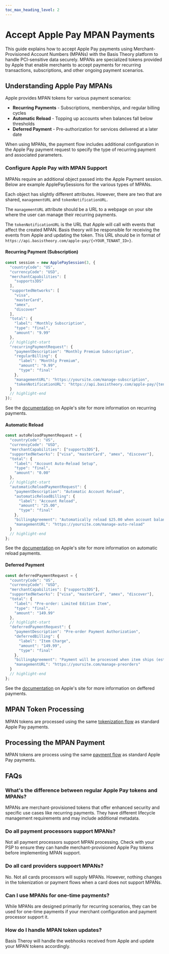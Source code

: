 ```yaml
---
toc_max_heading_level: 2
---
```



# Accept Apple Pay MPAN Payments

This guide explains how to accept Apple Pay payments using Merchant-Provisioned Account Numbers (MPANs) with the Basis Theory platform to handle PCI-sensitive data securely. MPANs are specialized tokens provided by Apple that enable merchants to accept payments for recurring transactions, subscriptions, and other ongoing payment scenarios.

## Understanding Apple Pay MPANs

Apple provides MPAN tokens for various payment scenarios:
- **Recurring Payments** - Subscriptions, memberships, and regular billing cycles
- **Automatic Reload** - Topping up accounts when balances fall below thresholds
- **Deferred Payment** - Pre-authorization for services delivered at a later date

When using MPANs, the payment flow includes additional configuration in the Apple Pay payment request to specify the type of recurring payment and associated parameters.

### Configure Apple Pay with MPAN Support

MPANs require an additional object passed into the Apple Payment session.
Below are example ApplePaySessions for the various types of MPANs.

Each object has slightly different attributes.
However, there are two that are shared, `managementURL` and `tokenNotificationURL`.

The `managementURL` attribute should be a URL to a webpage on your site where the user can manage their recurring payments.

The `tokenNotificationURL` is the URL that Apple will call with events that affect the created MPAN.
Basis theory will be responsible for receiving the events from Apple and updating the token.
This URL should be in format of `https://api.basistheory.com/apple-pay/{<YOUR_TENANT_ID>}`.

#### Recurring Payment (Subscription)

```javascript
const session = new ApplePaySession(3, {
  "countryCode": "US",
  "currencyCode": "USD",
  "merchantCapabilities": [
    "supports3DS"
  ],
  "supportedNetworks": [
    "visa",
    "masterCard",
    "amex",
    "discover"
  ],
  "total": {
    "label": "Monthly Subscription",
    "type": "final",
    "amount": "9.99"
  },
  // highlight-start
  "recurringPaymentRequest": {
    "paymentDescription": "Monthly Premium Subscription",
    "regularBilling": {
      "label": "Monthly Premium",
      "amount": "9.99",
      "type": "final"
    },
    "managementURL": "https://yoursite.com/manage-subscription",
    "tokenNotificationURL": "https://api.basistheory.com/apple-pay/{tenantId}"
  }
  // highlight-end
});
```

See the [documentation](https://developer.apple.com/documentation/applepayontheweb/applepayrecurringpaymentrequest) on Apple's site for more information on recurring payments.

#### Automatic Reload

```javascript
const autoReloadPaymentRequest = {
  "countryCode": "US",
  "currencyCode": "USD",
  "merchantCapabilities": ["supports3DS"],
  "supportedNetworks": ["visa", "masterCard", "amex", "discover"],
  "total": {
    "label": "Account Auto-Reload Setup",
    "type": "final",
    "amount": "0.00"
  },
  // highlight-start
  "automaticReloadPaymentRequest": {
    "paymentDescription": "Automatic Account Reload",
    "automaticReloadBilling": {
      "label": "Account Reload",
      "amount": "25.00",
      "type": "final"
    },
    "billingAgreement": "Automatically reload $25.00 when account balance falls below $5.00",
    "managementURL": "https://yoursite.com/manage-auto-reload"
  }
  // highlight-end
};
```

See the [documentation](https://developer.apple.com/documentation/applepayontheweb/applepayautomaticreloadpaymentrequest) on Apple's site for more information on automatic reload payments.

#### Deferred Payment

```javascript
const deferredPaymentRequest = {
  "countryCode": "US",
  "currencyCode": "USD",
  "merchantCapabilities": ["supports3DS"],
  "supportedNetworks": ["visa", "masterCard", "amex", "discover"],
  "total": {
    "label": "Pre-order: Limited Edition Item",
    "type": "final",
    "amount": "149.99"
  },
  // highlight-start
  "deferredPaymentRequest": {
    "paymentDescription": "Pre-order Payment Authorization",
    "deferredBilling": {
      "label": "Item Charge",
      "amount": "149.99",
      "type": "final"
    },
    "billingAgreement": "Payment will be processed when item ships (estimated 30-45 days)",
    "managementURL": "https://yoursite.com/manage-preorders"
  }
  // highlight-end
};
```

See the [documentation](https://developer.apple.com/documentation/applepayontheweb/applepaydeferredpaymentrequest) on Apple's site for more information on deffered payments.

## MPAN Token Processing

MPAN tokens are processed using the same [tokenization flow](/docs/guides/apple-pay/accept-payments#tokenization) as standard Apple Pay payments.

## Processing the MPAN Payment

MPAN tokens are process using the same [payment flow](/docs/guides/apple-pay/accept-payments#processing-the-payment) as standard Apple Pay payments.

## FAQs

### What's the difference between regular Apple Pay tokens and MPANs?

MPANs are merchant-provisioned tokens that offer enhanced security and specific use cases like recurring payments.
They have different lifecycle management requirements and may include additional metadata.

### Do all payment processors support MPANs?

Not all payment processors support MPAN processing.
Check with your PSP to ensure they can handle merchant-provisioned Apple Pay tokens before implementing MPAN support.

### Do all card providers suppoert MPANs?

No. Not all cards processors will supply MPANs.
However, nothing changes in the tokenization or payment flows when a card does not support MPANs.

### Can I use MPANs for one-time payments?

While MPANs are designed primarily for recurring scenarios, they can be used for one-time payments if your merchant configuration and payment processor support it.

### How do I handle MPAN token updates?

Basis Theroy will handle the webhooks received from Apple and update your MPAN tokens accordingly.

